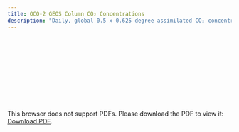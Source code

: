 ```yaml
---
title: OCO-2 GEOS Column CO₂ Concentrations
description: "Daily, global 0.5 x 0.625 degree assimilated CO₂ concentrations derived from OCO-2 satellite data, version 10r"
---
```

<object data="./reports/oco2geos-co2-daygrid-v10r_Processing and Verification Report.pdf" type="application/pdf" width="1024px" height="1000px">
    <embed src="./reports/oco2geos-co2-daygrid-v10r_Processing and Verification Report.pdf">
        <p>This browser does not support PDFs. Please download the PDF to view it: <a href="./reports/oco2geos-co2-daygrid-v10r_Processing and Verification Report.pdf">Download PDF</a>.</p>
    </embed>
</object>
